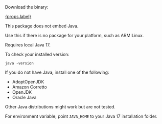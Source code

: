 
Download the binary:

<p>
  <a href={props.href}>{props.label}</a>
</p>

This package does not embed Java.

Use this if there is no package for your platform, such as ARM Linux.

Requires local Java 17.

To check your installed version:

```shell
java -version
```

If you do not have Java, install one of the following:

- AdoptOpenJDK
- Amazon Corretto
- OpenJDK
- Oracle Java

Other Java distributions might work but are not tested.

For environment variable, point `JAVA_HOME` to your Java 17 installation folder.
